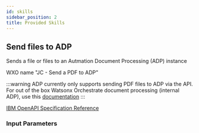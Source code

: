 ```yaml
---
id: skills
sidebar_position: 2
title: Provided Skills
---
```


## Send files to ADP

Sends a file or files to an Autmation Document Processing (ADP) instance

WXO name "JC - Send a PDF to ADP"

:::warning
ADP currently only supports sending PDF files to ADP via the API. For out of the box Watsonx Orchestrate document processing (internal ADP), use this [documentation](https://www.ibm.com/docs/en/watson-orchestrate?topic=skills-building-document-processing)
:::

[IBM OpenAPI Specification Reference](https://www.ibm.com/docs/en/cloud-paks/cp-biz-automation/23.0.2?topic=integrations-automation-document-processing-api)

### Input Parameters

